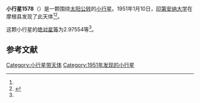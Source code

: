 {{Infobox planet
| bgcolour = #FFFFC0
| name = 1578 Kirkwood
| symbol = 
| image = 
| caption = 
| discovery = yes
| discovery_ref = 
| discoverer = [[印第安纳大学|印第安纳大学]]
| discovery_site = [[摩根县|摩根县]] 
| discovered = 1951年1月10日
| designations = yes
| mp_name = 
| named_after = 
| alt_names = 1951 AT/ 1944 DF / 1949 TF / 1952 FK
| mp_category = [[外小行星带|外小行星带]]
| orbit_ref = <ref name="a">[http://ssd.jpl.nasa.gov/sbdb.cgi?sstr=1578 1578 Kirkwood] {{Wayback|url=http://ssd.jpl.nasa.gov/sbdb.cgi?sstr=1578 |date=20201203005523 }}，小行星數據庫瀏覽器（JPL Small-Body Database Browser）－[[美国国家航空航天局|美国国家航空航天局]]喷气推进实验室</ref>
| epoch = 2456400.5 (2013年4月18日更新)
| aphelion = {{convert|4.8758295|AU|km|3|abbr=on|lk=out}}
| perihelion = {{convert|2.9959603|AU|km|3|abbr=on}}
| semimajor = {{convert|3.9358949|AU|km|3|abbr=on}}
| eccentricity = 0.2388109
| period = 2852.092842 [[日|日]]<br />7.81[[儒略年|儒略年]]
| avg_speed = 
| inclination = 0.81070
| asc_node = 74.03065
| mean_anomaly = 
| arg_peri = 2.97554
| satellites = 
| physical_characteristics = yes
| dimensions = 
| mass = 
| density = 
| surface_grav = 
| escape_velocity = 
| sidereal_day = 
| axial_tilt = 
| pole_ecliptic_lat = 
| pole_ecliptic_lon = 
| albedo = 
| temperatures= 
| temp_name1 = 
| mean_temp_1 = 
| max_temp_1 = 
| temp_name2 = 
| max_temp_2 = 
| spectral_type = 
| abs_magnitude = 2.97554
}}

'''小行星1578'''（{{lang-en|1578 Kirkwood}}）是一颗围绕[[太阳|太阳]][[公转|公转]]的[[小行星|小行星]]。1951年1月10日，[[印第安纳大学|印第安纳大学]]在摩根县发现了此天体<ref name="a" /><ref>{{cite news|title=小行星列表|url=http://cfa-www.harvard.edu/iau/lists/NumberedMPs.txt|accessdate=2013-07-08|newspaper=哈佛大学|archive-date=2008-05-17|archive-url=https://web.archive.org/web/20080517010638/http://cfa-www.harvard.edu/iau/lists/NumberedMPs.txt|dead-url=no}}</ref>。

这颗小行星的[[绝对星等|绝对星等]]为2.97554等<ref name="a" />。

==参考文献==
{{reflist}}
{{Minor Planet Number|[[小行星1577|小行星1577]]|[[小行星1579|小行星1579]]}}

{{小天体}}

[[Category:小行星带天体|Category:小行星带天体]]
[[Category:1951年发现的小行星|Category:1951年发现的小行星]]

{{asteroid-stub}}